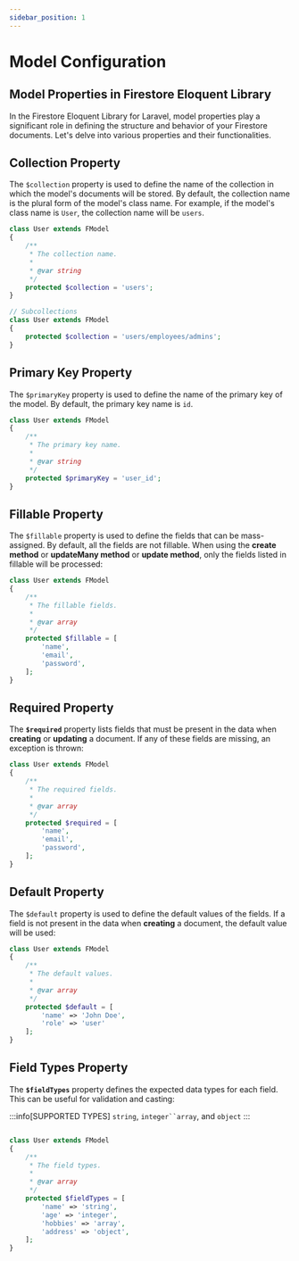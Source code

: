 ```yaml
---
sidebar_position: 1
---
```


# Model Configuration

## Model Properties in Firestore Eloquent Library

In the Firestore Eloquent Library for Laravel, model properties play a significant role in defining the structure and behavior of your Firestore documents. Let's delve into various properties and their functionalities.

## Collection Property

The `$collection` property is used to define the name of the collection in which the model's documents will be stored. By default, the collection name is the plural form of the model's class name. For example, if the model's class name is `User`, the collection name will be `users`.

```php
class User extends FModel
{
    /**
     * The collection name.
     *
     * @var string
     */
    protected $collection = 'users';
}
```

```php
// Subcollections
class User extends FModel
{
    protected $collection = 'users/employees/admins';
}
```

## Primary Key Property

The `$primaryKey` property is used to define the name of the primary key of the model. By default, the primary key name is `id`.

```php
class User extends FModel
{
    /**
     * The primary key name.
     *
     * @var string
     */
    protected $primaryKey = 'user_id';
}
```

## Fillable Property

The `$fillable` property is used to define the fields that can be mass-assigned. By default, all the fields are not fillable. When using the **create method** or **updateMany method** or **update method**, only the fields listed in fillable will be processed:

```php
class User extends FModel
{
    /**
     * The fillable fields.
     *
     * @var array
     */
    protected $fillable = [
        'name',
        'email',
        'password',
    ];
}
```

## Required Property

The **``$required``** property lists fields that must be present in the data when **creating** or **updating** a document. If any of these fields are missing, an exception is thrown:

```php
class User extends FModel
{
    /**
     * The required fields.
     *
     * @var array
     */
    protected $required = [
        'name',
        'email',
        'password',
    ];
}
```

## Default Property

The `$default` property is used to define the default values of the fields. If a field is not present in the data when **creating** a document, the default value will be used:

```php
class User extends FModel
{
    /**
     * The default values.
     *
     * @var array
     */
    protected $default = [
        'name' => 'John Doe',
        'role' => 'user'
    ];
}
```

## Field Types Property

The **``$fieldTypes``** property defines the expected data types for each field. This can be useful for validation and casting:

:::info[SUPPORTED TYPES]
`string`, `integer``array`, and `object`
:::

```php

class User extends FModel
{
    /**
     * The field types.
     *
     * @var array
     */
    protected $fieldTypes = [
        'name' => 'string',
        'age' => 'integer',
        'hobbies' => 'array',
        'address' => 'object',
    ];
}
```